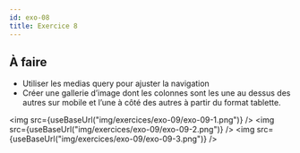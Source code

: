 ```yaml
---
id: exo-08
title: Exercice 8
---
```



## À faire

- Utiliser les medias query pour ajuster la navigation
- Créer une gallerie d’image dont les colonnes sont les une au dessus des autres sur mobile et l’une à côté des autres à partir du format tablette.

<img src={useBaseUrl("img/exercices/exo-09/exo-09-1.png")} />
<img src={useBaseUrl("img/exercices/exo-09/exo-09-2.png")} />
<img src={useBaseUrl("img/exercices/exo-09/exo-09-3.png")} />
